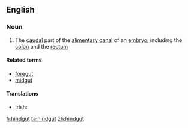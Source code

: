 ==English==
{{wikipedia}}
===Noun===
{{en-noun}}

# {{context|anatomy}} The [[caudal]] part of the [[alimentary canal]] of an [[embryo]], including the [[colon]] and the [[rectum]]

====Related terms====
* [[foregut]]
* [[midgut]]

====Translations====
{{trans-top|anatomy: the caudal part of the alimentary canal of an embryo}}
* Irish: {{t-|ga|putóg chúil|f}}
{{trans-mid}}
{{trans-bottom}}

[[fi:hindgut]]
[[ta:hindgut]]
[[zh:hindgut]]